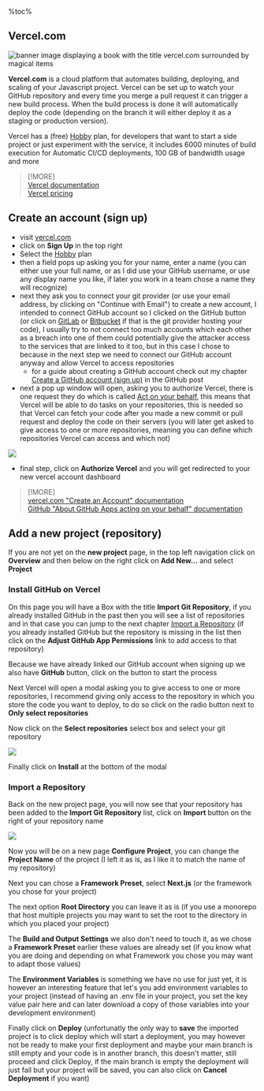 %toc%

<article>

# Vercel.com

![banner image displaying a book with the title vercel.com surrounded by magical items](../../../../public/assets/images/app/web_development/posts/vercel/banner.png)

**Vercel.com** is a cloud platform that automates building, deploying, and scaling of your Javascript project. Vercel can be set up to watch your GitHub repository and every time you merge a pull request it can trigger a new build process. When the build process is done it will automatically deploy the code (depending on the branch it will either deploy it as a staging or production version).

Vercel has a (free) [Hobby](https://vercel.com/pricing) plan, for developers that want to start a side project or just experiment with the service, it includes 6000 minutes of build execution for Automatic CI/CD deployments, 100 GB of bandwidth usage and more

> [!MORE]  
> [Vercel documentation](https://vercel.com/docs)  
> [Vercel pricing](https://vercel.com/pricing)  

## Create an account (sign up)

* visit [vercel.com](https://vercel.com/)
* click on **Sign Up** in the top right
* Select the [Hobby](https://vercel.com/pricing) plan
* then a field pops up asking you for your name, enter a name (you can either use your full name, or as I did use your GitHub username, or use any display name you like, if later you work in a team chose a name they will recognize)
* next they ask you to connect your git provider (or use your email address, by clicking on "Continue with Email") to create a new account, I intended to connect GitHub account so I clicked on the GitHub button (or click on [GitLab](https://about.gitlab.com/) or [Bitbucket](https://bitbucket.org/) if that is the git provider hosting your code), I usually try to not connect too much accounts which each other as a breach into one of them could potentially give the attacker access to the services that are linked to it too, but in this case I chose to because in the next step we need to connect our GitHub account anyway and allow Vercel to access repositories
  * for a guide about creating a GitHub account check out my chapter [Create a GitHub account (sign up)](/web_development/posts/github#create-an-account-sign-up) in the GitHub post
* next a pop up window will open, asking you to authorize Vercel, there is one request they do which is called [Act on your behalf](https://docs.github.com/en/apps/using-github-apps/authorizing-github-apps#about-github-apps-acting-on-your-behalf), this means that Vercel will be able to do tasks on your repositories, this is needed so that Vercel can fetch your code after you made a new commit or pull request and deploy the code on their servers (you will later get asked to give access to one or more repositories, meaning you can define which repositories Vercel can access and which not)

![](../../../../public/assets/images/app/web_development/posts/vercel/vercel_github_permissions_modal.png)

* final step, click on **Authorize Vercel** and you will get redirected to your new vercel account dashboard

> [!MORE]  
> [vercel.com "Create an Account" documentation](https://vercel.com/docs/accounts/create-an-account)  
> [GitHub "About GitHub Apps acting on your behalf" documentation](https://docs.github.com/en/apps/using-github-apps/authorizing-github-apps#about-github-apps-acting-on-your-behalf)  

## Add a new project (repository)

If you are not yet on the **new project** page, in the top left navigation click on **Overview** and then below on the right click on **Add New...** and select **Project**

### Install GitHub on Vercel

On this page you will have a Box with the title **Import Git Repository**, if you already installed GitHub in the past then you will see a list of repositories and in that case you can jump to the next chapter [Import a Repository](#import-a-repository) (if you already installed GitHub but the repository is missing in the list then click on the **Adjust GitHub App Permissions** link to add access to that repository)

Because we have already linked our GitHub account when signing up we also have **GitHub** button, click on the button to start the process

Next Vercel will open a modal asking you to give access to one or more repositories, I recommend giving only access to the repository in which you store the code you want to deploy, to do so click on the radio button next to **Only select repositories**

Now click on the **Select repositories** select box and select your git repository

![](../../../../public/assets/images/app/web_development/posts/vercel/vercel_only_select_repositories.png)

Finally click on **Install** at the bottom of the modal

### Import a Repository

Back on the new project page, you will now see that your repository has been added to the **Import Git Repository** list, click on **Import** button on the right of your repository name

![](../../../../public/assets/images/app/web_development/posts/vercel/vercel_import_repository.png)

Now you will be on a new page **Configure Project**, you can change the **Project Name** of the project (I left it as is, as I like it to match the name of my repository)

Next you can chose a **Framework Preset**, select **Next.js** (or the framework you chose for your project)

The next option **Root Directory** you can leave it as is (if you use a monorepo that host multiple projects you may want to set the root to the directory in which you placed your project)

The **Build and Output Settings** we also don't need to touch it, as we chose a **Framework Preset** earlier these values are already set (if you know what you are doing and depending on what Framework you chose you may want to adapt those values)

The **Environment Variables** is something we have no use for just yet, it is however an interesting feature that let's you add environment variables to your project (instead of having an .env file in your project, you set the key value pair here and can later download a copy of those variables into your development environment)

Finally click on **Deploy** (unfortunatly the only way to **save** the imported project is to click deploy which will start a deployment, you may however not be ready to make your first deployment and maybe your main branch is still empty and your code is in another branch, this doesn't matter, still proceed and click Deploy, if the main branch is empty the deployment will just fail but your project will be saved, you can also click on **Cancel Deployment** if you want)

</article>